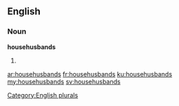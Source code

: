 ==English==

===Noun===
'''househusbands'''

# {{plural of|[[househusband]]}}

[[Category:English plurals]]

[[ar:househusbands]]
[[fr:househusbands]]
[[ku:househusbands]]
[[my:househusbands]]
[[sv:househusbands]]